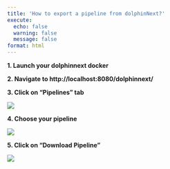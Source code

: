 ```yaml
---
title: 'How to export a pipeline from dolphinNext?'
execute:
  echo: false
  warning: false
  message: false
format: html
---
```


**1. Launch your dolphinnext docker**

**2. Navigate to http://localhost:8080/dolphinnext/**

**3. Click on "Pipelines" tab**

![](https://ajeuwbhvhr.cloudimg.io/colony-recorder.s3.amazonaws.com/files/2023-08-10/c1551170-f86f-4a0a-97fc-7ec42692c95b/user_cropped_screenshot.jpeg?tl_px=0,0&br_px=773,432&force_format=png&width=560.0&wat_scale=50&wat=1&wat_opacity=0.7&wat_gravity=northwest&wat_url=https://colony-recorder.s3.us-west-1.amazonaws.com/images/watermarks/FB923C_standard.png&wat_pad=162,-3)

**4. Choose your pipeline**

![](https://ajeuwbhvhr.cloudimg.io/colony-recorder.s3.amazonaws.com/files/2023-08-10/acbfa2e9-1531-4599-8be5-771c3e246826/user_cropped_screenshot.jpeg?tl_px=0,121&br_px=773,554&force_format=png&width=560.0&wat_scale=50&wat=1&wat_opacity=0.7&wat_gravity=northwest&wat_url=https://colony-recorder.s3.us-west-1.amazonaws.com/images/watermarks/FB923C_standard.png&wat_pad=35,232)

**5. Click on "Download Pipeline"**

![](https://ajeuwbhvhr.cloudimg.io/colony-recorder.s3.amazonaws.com/files/2023-08-10/c896d7df-359d-42d0-8852-e3f28c21ebf0/user_cropped_screenshot.jpeg?tl_px=0,0&br_px=529,295&force_format=png&width=560.0&wat_scale=50&wat=1&wat_opacity=0.7&wat_gravity=northwest&wat_url=https://colony-recorder.s3.us-west-1.amazonaws.com/images/watermarks/FB923C_standard.png&wat_pad=248,110)
